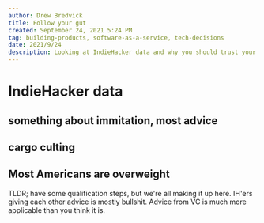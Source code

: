 ```yaml
---
author: Drew Bredvick
title: Follow your gut
created: September 24, 2021 5:24 PM
tag: building-products, software-as-a-service, tech-decisions
date: 2021/9/24
description: Looking at IndieHacker data and why you should trust your instincts.
---
```


# IndieHacker data

## something about immitation, most advice

## cargo culting

## Most Americans are overweight

TLDR; have some qualification steps, but we're all making it up here. IH'ers giving each other advice is mostly bullshit. Advice from VC is much more applicable than you think it is.
